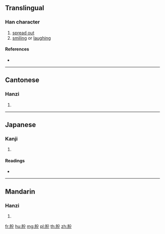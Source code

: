 {{character info/new}}
==Translingual==

===Han character===
{{Han char|rn=130|rad=肉|as=04|sn=8|four=78240|canj=BCJ}}

# [[spread out]]
# [[smiling]] or [[laughing]]

====References====
* {{Han ref|kx=0976.220|dkj=29326|dj=1428.030|hdz=32049.150|uh=80B8|ud=32952|bh=CDAE|bd=52654}}

----

==Cantonese==

===Hanzi===
{{yue-hanzi|jyut=|y=yat6}}

# {{defn|lang=yue|sort=肉04}}

----

==Japanese==

===Kanji===
{{ja-kanji|grade=|rs=肉04}}

# {{defn|lang=ja|sort=肉04}}

====Readings====
* {{ja-readings|on=[[きつ]] (kitsu), [[きち]] (kichi), [[こち]] (kochi), [[けつ]] (ketsu), [[けち]] (kechi)|kun=[[ひろがる]] (hirogaru)|nanori=}}

----

==Mandarin==

===Hanzi===
{{cmn-hanzi|pin=[[bì]] ([[bi4]]), [[xī]] ([[xi1]]), [[xì]] ([[xi4]])|wg=pi<sup>4</sup>, hsi<sup>1</sup>, hsi<sup>4</sup>}}

# {{defn|lang=cmn|sort=肉04}}

[[fr:肸]]
[[hu:肸]]
[[mg:肸]]
[[pl:肸]]
[[th:肸]]
[[zh:肸]]